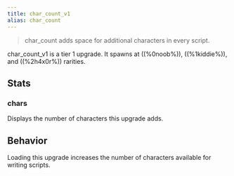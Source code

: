 ```yaml
---
title: char_count_v1
alias: char_count
---
```


> char_count adds space for additional characters in every script.

char_count_v1 is a tier 1 upgrade. It spawns at ((%0noob%)), ((%1kiddie%)), and ((%2h4x0r%)) rarities.

## Stats

### chars

Displays the number of characters this upgrade adds.

## Behavior

Loading this upgrade increases the number of characters available for writing scripts.
